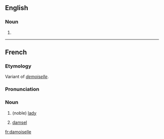 ==English==
===Noun===
{{en-noun}}

# {{obsolete spelling of|damsel}}

----

==French==
===Etymology===
Variant of ''[[demoiselle]]''.

===Pronunciation===
{{IPA|/damwazɛl/}}

===Noun===
{{fr-noun|f}}

# {{archaic|lang=fr}} (noble) [[lady]]
# {{historical|lang=fr}} [[damsel]]

[[fr:damoiselle]]